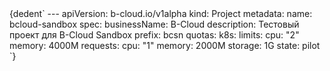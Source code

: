 
<CodeBlock language="yaml">
  {dedent`
    ---
    apiVersion: b-cloud.io/v1alpha
    kind: Project
    metadata:
      name: bcloud-sandbox
    spec:
      businessName: B-Cloud
      description: Тестовый проект для B-Cloud Sandbox
      prefix: bcsn
      quotas:
        k8s:
          limits:
            cpu: "2"
            memory: 4000M
          requests:
            cpu: "1"
            memory: 2000M
            storage: 1G
      state: pilot
  `}
</CodeBlock>
